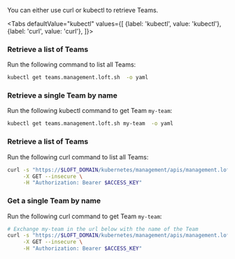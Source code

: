 

You can either use curl or kubectl to retrieve Teams.

<Tabs
    defaultValue="kubectl"
    values={[
      {label: 'kubectl', value: 'kubectl'},
      {label: 'curl', value: 'curl'},
    ]}>
  <TabItem value="kubectl">


### Retrieve a list of Teams
Run the following command to list all Teams:
```bash
kubectl get teams.management.loft.sh  -o yaml
```

### Retrieve a single Team by name
Run the following kubectl command to get Team `my-team`:
```bash
kubectl get teams.management.loft.sh my-team  -o yaml
```


  </TabItem>
  <TabItem value="curl">


### Retrieve a list of Teams
Run the following curl command to list all Teams:
```bash
curl -s "https://$LOFT_DOMAIN/kubernetes/management/apis/management.loft.sh/v1/teams" \
     -X GET --insecure \
     -H "Authorization: Bearer $ACCESS_KEY"
```

### Get a single Team by name
Run the following curl command to get Team `my-team`:
```bash
# Exchange my-team in the url below with the name of the Team
curl -s "https://$LOFT_DOMAIN/kubernetes/management/apis/management.loft.sh/v1/teams/my-team" \
     -X GET --insecure \
     -H "Authorization: Bearer $ACCESS_KEY"
```


  </TabItem>
</Tabs>
